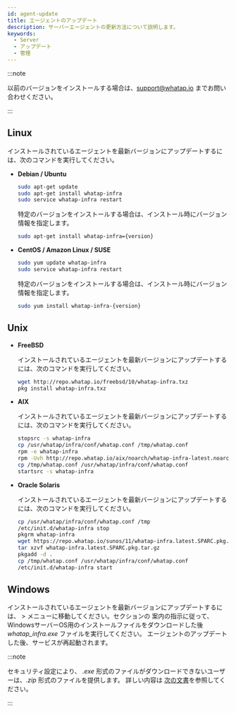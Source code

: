 ```yaml
---
id: agent-update
title: エージェントのアップデート
description: サーバーエージェントの更新方法について説明します。
keywords:
  - Server
  - アップデート
  - 管理
---
```


:::note

以前のバージョンをインストールする場合は、support@whatap.io までお問い合わせください。

:::

## Linux

インストールされているエージェントを最新バージョンにアップデートするには、次のコマンドを実行してください。

- **Debian / Ubuntu**

  ```bash title=SH
  sudo apt-get update
  sudo apt-get install whatap-infra
  sudo service whatap-infra restart
  ```

  特定のバージョンをインストールする場合は、インストール時にバージョン情報を指定します。

  ```bash
  sudo apt-get install whatap-infra={version}
  ```

- **CentOS / Amazon Linux / SUSE**

  ```bash title=SH
  sudo yum update whatap-infra
  sudo service whatap-infra restart
  ```

  特定のバージョンをインストールする場合は、インストール時にバージョン情報を指定します。

  ```bash
  sudo yum install whatap-infra-{version}
  ```

## Unix

- **FreeBSD**

  インストールされているエージェントを最新バージョンにアップデートするには、次のコマンドを実行してください。

  ```bash title=SH
  wget http://repo.whatap.io/freebsd/10/whatap-infra.txz
  pkg install whatap-infra.txz
  ```

- **AIX** 

  インストールされているエージェントを最新バージョンにアップデートするには、次のコマンドを実行してください。 

  ```bash
  stopsrc -s whatap-infra
  cp /usr/whatap/infra/conf/whatap.conf /tmp/whatap.conf
  rpm -e whatap-infra
  rpm -Uvh http://repo.whatap.io/aix/noarch/whatap-infra-latest.noarch.rpm
  cp /tmp/whatap.conf /usr/whatap/infra/conf/whatap.conf
  startsrc -s whatap-infra
  ```

- **Oracle Solaris** 

  インストールされているエージェントを最新バージョンにアップデートするには、次のコマンドを実行してください。 

  ```bash
  cp /usr/whatap/infra/conf/whatap.conf /tmp
  /etc/init.d/whatap-infra stop
  pkgrm whatap-infra
  wget https://repo.whatap.io/sunos/11/whatap-infra.latest.SPARC.pkg.tar.gz
  tar xzvf whatap-infra.latest.SPARC.pkg.tar.gz
  pkgadd -d .
  cp /tmp/whatap.conf /usr/whatap/infra/conf/whatap.conf
  /etc/init.d/whatap-infra start
  ```

## Windows

インストールされているエージェントを最新バージョンにアップデートするには、<Cmdname sid="side_management" className="uitext" /> &gt; <Cmdname sid="side_agentInstall" className="uitext" />メニューに移動してください。<Cmdname sid="agent-setup-guide" className="uitext" />セクションの<Cmdname sid="server_installAgent_win_download" className="uitext" /> 案内の指示に従って、WindowsサーバーOS用のインストールファイルをダウンロードした後 *whatap_infra.exe* ファイルを実行してください。 エージェントのアップデートした後、サービスが再起動されます。

:::note

セキュリティ設定により、 _.exe_ 形式のファイルがダウンロードできないユーザーは、_.zip_ 形式のファイルを提供します。 詳しい内容は [次の文書](../server/server-os/server-windows)を参照してください。

:::
